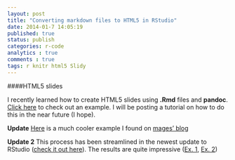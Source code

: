 ```yaml
---
layout: post
title: "Converting markdown files to HTML5 in RStudio"
date: 2014-01-7 14:05:19
published: true
status: publish
categories: r-code
analytics : true
comments : true
tags: r knitr html5 Slidy
---
```


####HTML5 slides

I recently learned how to create HTML5 slides using __.Rmd__ files and __pandoc__. [Click here][Click here] to check out an example. I will be posting a tutorial on how to do this in the near future (I hope).

**Update** [Here][Here] is a much cooler example I found on [mages' blog][mages' blog]

**Update 2** This process has been streamlined in the newest update to RStudio ([check it out here][check it out here]). The results are quite impressive ([Ex. 1][Ex. 1], [Ex. 2][Ex. 2])


[Click here]: /archive/md_to_html5_ex/md_html_ex.html
[Here]: /archive/mages_ex/mages_ex.html
[mages' blog]: http://lamages.blogspot.com.au/2012/05/interactive-reports-in-r-with-knitr-and.html
[check it out here]: http://rmarkdown.rstudio.com/index.html
[Ex. 1]: /archive/reveal/reaveal.html
[Ex. 2]: /archive/ioslides/ioslides.html
